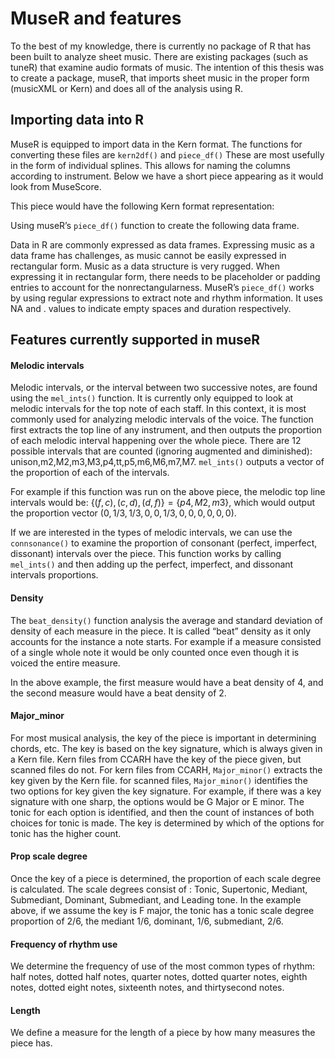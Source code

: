 # MuseR and features

To the best of my knowledge, there is currently no package of R that has been built to analyze sheet music. There are existing packages (such as tuneR) that examine audio formats of music. The intention of this thesis was to create a package, museR, that imports sheet music in the proper form (musicXML or Kern) and does all of the analysis using R. 

## Importing data into R

MuseR is equipped to import data in the Kern format. The functions for converting these files are `kern2df()` and `piece_df()` These are most usefully in the form of individual splines. This allows for naming the columns according to instrument. Below we have a short piece appearing as it would look from MuseScore. 

\begin{figure}[h]
\centering
\includegraphics[scale = .5]{images/ex1m.png}
\caption{Example musescore format excerpt}
\label{subd}
\end{figure}

This piece would have the following Kern format representation:

\begin{figure}[h]
\centering
\includegraphics[scale = .5]{images/ex1k.png}
\caption{Example kern format excerpt of the above musescore}
\label{subd}
\end{figure}

Using museR's `piece_df()` function to create the following data frame.




\begin{figure}[h]
\centering
\includegraphics[scale = .5]{images/ex1r.png}
\caption{Example R data frame converted from the above MuseScore}
\label{subd}
\end{figure}

Data in R are commonly expressed as data frames. Expressing music as a data frame has challenges, as music cannot be easily expressed in rectangular form. Music as a data structure is very rugged. When expressing it in rectangular form, there needs to be placeholder or padding entries to account for the nonrectangularness. MuseR's `piece_df()` works by using regular expressions to extract note and rhythm information. It uses NA and . values to indicate empty spaces and duration respectively.

<!--
The output from `piece_df()` follows the same ideas as the structure of kern files. It has "." values similar to the Kern dots that represent the duration of the note for the time base. This kind structure is good for certain types of features, where we are interested only in the type of note happening, the time of the attack of the note, or without considering rhythm. Sometimes, we are interested in how long the note lasts. The `durration_df()` function corrects this issue. It converts the `NA`s representing duration and replaces them with the note value that is currently happening. This allows for analysis that considers duration. The below figure represents the durational version of the above data frame. 

\begin{figure}[h]
\centering
\includegraphics[scale = .5]{images/ex1r.png}
\caption{Example of durationally converted data frame equivalent to the above data frame (need to change)}
\label{subd}
\end{figure}

-->

## Features currently supported in museR

#### Melodic intervals

Melodic intervals, or the interval between two successive notes, are found using the `mel_ints()` function. It is currently only equipped to look at melodic intervals for the top note of each staff. In this context, it is most commonly used for analyzing melodic intervals of the voice. The function first extracts the top line of any instrument, and then outputs the proportion of each melodic interval happening over the whole piece. There are 12 possible intervals that are counted (ignoring augmented and diminished): unison,m2,M2,m3,M3,p4,tt,p5,m6,M6,m7,M7. `mel_ints()` outputs a vector of the proportion of each of the intervals. 

\begin{figure}[h]
\centering
\includegraphics[scale = .5]{images/ex2.png}
\caption{Example of calculating proportion of melodic intervals}
\label{subd}
\end{figure}

For example if this function was run on the above piece, the melodic top line intervals would be: $\{(f,c),(c,d),(d,f)\} = \{p4,M2,m3\}$, which would output the proportion vector $(0,1/3,1/3,0,0,1/3,0,0,0,0,0,0)$.

If we are interested in the types of melodic intervals, we can use the `connsonance()` to examine the proportion of consonant (perfect, imperfect, dissonant) intervals over the piece. This function works by calling `mel_ints()` and then adding up the perfect, imperfect, and dissonant intervals proportions. 

#### Density

The `beat_density()` function analysis the average and standard deviation of density of each measure in the piece. It is called "beat" density as it only accounts for the instance a note starts. For example if a measure consisted of a single whole note it would be only counted once even though it is voiced the entire measure. 

In the above example, the first measure would have a beat density of 4, and the second measure would have a beat density of 2. 

#### Major_minor

For most musical analysis, the key of the piece is important in determining chords, etc. The key is based on the key signature, which is always given in a Kern file. Kern files from CCARH have the key of the piece given, but scanned files do not. 
For kern files from CCARH, `Major_minor()` extracts the key given by the Kern file. for scanned files, `Major_minor()` identifies the two options for key given the key signature. For example, if there was a key signature with one sharp, the options would be G Major or E minor. The tonic for each option is identified, and then the count of instances of both choices for tonic is made. The key is determined by which of the options for tonic has the higher count.

#### Prop scale degree

Once the key of a piece is determined, the proportion of each scale degree is calculated. The scale degrees consist of : Tonic, Supertonic, Mediant, Submediant, Dominant, Submediant, and Leading tone. In the example above, if we assume the key is F major, the tonic has a tonic scale degree proportion of 2/6, the mediant 1/6, dominant, 1/6, submediant, 2/6.


<!--
#### Chords

Suspended chords are currently not supported by MuseR. Chords that begin, or are "attacked" at the same time count. 

First, the key of the piece is found, as different chords depend on the key. Next, the times notes are played at the same time are extracted into a list. Then the number of unique notes played at once is found. If there are two notes played at once, `harm_int()` calculates the harmonic interval. This is done by calculating $$note_1 - note_2 \mod(12)$$ This gives the number of half steps between each note. That number is then matched with the index of the interval. Work is being done to have this include augmented and diminished interval, but unfortunately that has not been completed at this time. 

The possible triad chords are all defined by the intervals between each note. For example, a Major triad is given by the base note, a major third above the base, and a perfect fifth above the base. This corresponds to 4 half steps then 4 half steps. Alternatively a minor triad is given by the base, a minor third above, and a perfect fifth above the base, which is 3 half steps, then 5 half steps. 

A similar process is done for seventh chords. 
-->

#### Frequency of rhythm use

We determine the frequency of use of the most common types of rhythm: half notes, dotted half notes, quarter notes, dotted quarter notes, eighth notes, dotted eight notes, sixteenth notes, and thirtysecond notes.  

#### Length

We define a measure for the length of a piece by how many measures the piece has.

<!--
#### Voice distance

The voice distance for each piece is measured as the range of the singer, which is the distance in half steps between the lowest note the singer sings and the hightest. 

#### Piano distance

Piano distance is the maximum distance between the lowest note in a chord and the highest. Composers with different hand size could possibly have different comfortable chords to play. 

-->
